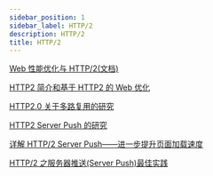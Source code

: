 ```yaml
---
sidebar_position: 1
sidebar_label: HTTP/2
description: HTTP/2
title: HTTP/2
---
```


[Web 性能优化与 HTTP/2(文档)](https://www.kancloud.cn/digest/web-performance-http2/74825)

[HTTP2 简介和基于 HTTP2 的 Web 优化](https://github.com/creeperyang/blog/issues/23)

[HTTP2.0 关于多路复用的研究](https://www.nihaoshijie.com.cn/index.php/archives/698/)

[HTTP2 Server Push 的研究](http://www.alloyteam.com/2017/01/http2-server-push-research/)

[详解 HTTP/2 Server Push——进一步提升页面加载速度](https://zhuanlan.zhihu.com/p/27626446)

[HTTP/2 之服务器推送(Server Push)最佳实践](http://wetest.qq.com/lab/view/355.html)
